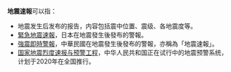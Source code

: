 {{noteTA|G1=地震}}
'''地震速報'''可以指：
* 地震发生后发布的报告，内容包括震中位置、震级、各地震度等。
* [[緊急地震速報|緊急地震速報]]，日本在地震發生後發布的警報。
* [[強震即時警報|強震即時警報]]，中華民國在地震發生後發布的警報，亦稱為「地震速報」。
* [[国家地震烈度速报与预警工程|国家地震烈度速报与预警工程]]，中华人民共和国正在试行中的地震预警系统，计划于2020年在全国推行。
{{disambig|Cat=四字消歧義}}